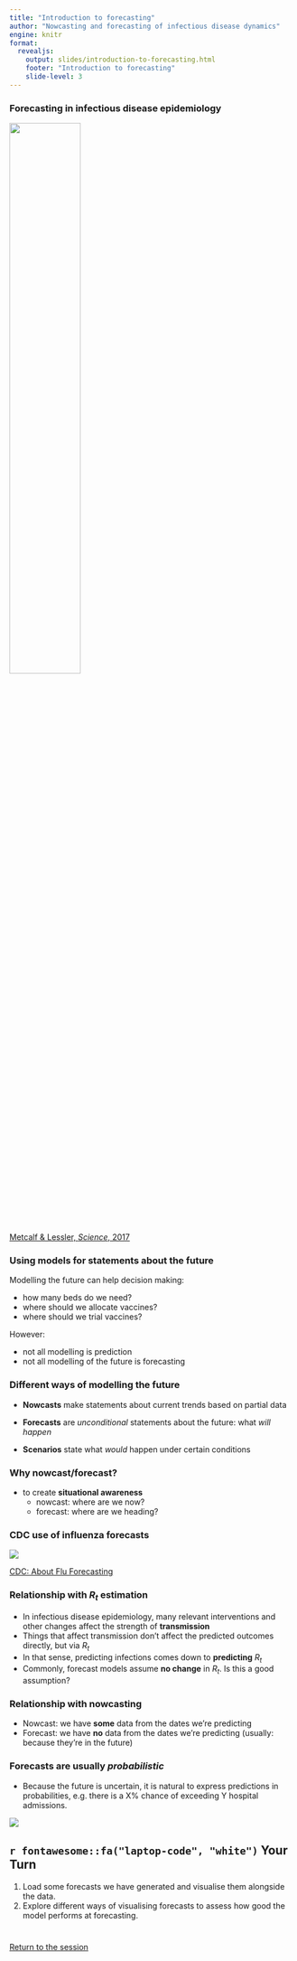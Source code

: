 ```yaml
---
title: "Introduction to forecasting"
author: "Nowcasting and forecasting of infectious disease dynamics"
engine: knitr
format:
  revealjs:
    output: slides/introduction-to-forecasting.html
    footer: "Introduction to forecasting"
    slide-level: 3
---
```


### Forecasting in infectious disease epidemiology

![](figures/metcalf_lessler_fraught.png){width="50%"}

[Metcalf & Lessler, *Science*, 2017](https://doi.org/10.1126/science.aam8335)

### Using models for statements about the future {.smaller}

Modelling the future can help decision making:

-   how many beds do we need?
-   where should we allocate vaccines?
-   where should we trial vaccines?

However:

-   not all modelling is prediction
-   not all modelling of the future is forecasting

### Different ways of modelling the future {.smaller}

-   **Nowcasts** make statements about current trends based on partial data

-   **Forecasts** are *unconditional* statements about the future: what *will happen*

-   **Scenarios** state what *would* happen under certain conditions

### Why nowcast/forecast? {.smaller}

-   to create **situational awareness**
    -   nowcast: where are we now?
    -   forecast: where are we heading?

### CDC use of influenza forecasts

![](figures/cdc_flu_forecast_use.png)

[CDC: About Flu Forecasting](https://www.cdc.gov/flu/weekly/flusight/how-flu-forecasting.htm)

### Relationship with $R_t$ estimation {.smaller}

-   In infectious disease epidemiology, many relevant interventions and other changes affect the strength of **transmission**
-   Things that affect transmission don't affect the predicted outcomes directly, but via $R_t$
-   In that sense, predicting infections comes down to **predicting** $R_t$
-   Commonly, forecast models assume **no change** in $R_t$. Is this a good assumption?

### Relationship with nowcasting {.smaller}

-   Nowcast: we have **some** data from the dates we're predicting
-   Forecast: we have **no** data from the dates we're predicting (usually: because they're in the future)

### Forecasts are usually *probabilistic* {.smaller}

-   Because the future is uncertain, it is natural to express predictions in probabilities, e.g. there is a X% chance of exceeding Y hospital admissions.

![](figures/weather_forecast.png)

## `r fontawesome::fa("laptop-code", "white")` Your Turn {background-color="#447099" transition="fade-in"}

1.  Load some forecasts we have generated and visualise them alongside the data.
2.  Explore different ways of visualising forecasts to assess how good the model performs at forecasting.

# 

[Return to the session](../forecast-visualisation)
